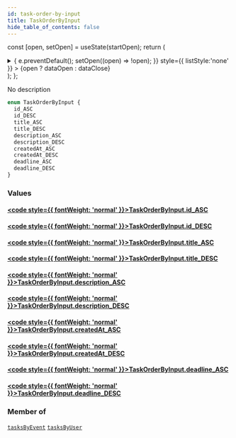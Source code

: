```yaml
---
id: task-order-by-input
title: TaskOrderByInput
hide_table_of_contents: false
---
```






const [open, setOpen] = useState(startOpen);
return (
<details {...(open ? { open: true } : {})} className="details" style={{ border:'none', boxShadow:'none', background:'var(--ifm-background-color)' }}>
<summary
onClick={(e) => {
e.preventDefault();
setOpen((open) => !open);
}}
style={{ listStyle:'none' }} >
{open ? dataOpen : dataClose}
</summary>
{open && children}
</details>
);
};

No description

```graphql
enum TaskOrderByInput {
  id_ASC
  id_DESC
  title_ASC
  title_DESC
  description_ASC
  description_DESC
  createdAt_ASC
  createdAt_DESC
  deadline_ASC
  deadline_DESC
}
```

### Values

#### [<code style={{ fontWeight: 'normal' }}>TaskOrderByInput.<b>id_ASC</b></code>](#)

>

#### [<code style={{ fontWeight: 'normal' }}>TaskOrderByInput.<b>id_DESC</b></code>](#)

>

#### [<code style={{ fontWeight: 'normal' }}>TaskOrderByInput.<b>title_ASC</b></code>](#)

>

#### [<code style={{ fontWeight: 'normal' }}>TaskOrderByInput.<b>title_DESC</b></code>](#)

>

#### [<code style={{ fontWeight: 'normal' }}>TaskOrderByInput.<b>description_ASC</b></code>](#)

>

#### [<code style={{ fontWeight: 'normal' }}>TaskOrderByInput.<b>description_DESC</b></code>](#)

>

#### [<code style={{ fontWeight: 'normal' }}>TaskOrderByInput.<b>createdAt_ASC</b></code>](#)

>

#### [<code style={{ fontWeight: 'normal' }}>TaskOrderByInput.<b>createdAt_DESC</b></code>](#)

>

#### [<code style={{ fontWeight: 'normal' }}>TaskOrderByInput.<b>deadline_ASC</b></code>](#)

>

#### [<code style={{ fontWeight: 'normal' }}>TaskOrderByInput.<b>deadline_DESC</b></code>](#)

>

### Member of

[`tasksByEvent`](../../../docs/schema/queries/tasks-by-event) <Badge class="secondary" text="query"/><Bullet />[`tasksByUser`](../../../docs/schema/queries/tasks-by-user) <Badge class="secondary" text="query"/>
